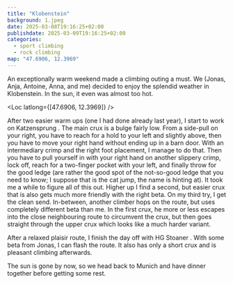 ```yaml
---
title: "Klobenstein"
background: 1.jpeg
date: 2025-03-08T19:16:25+02:00
publishdate: 2025-03-09T19:16:25+02:00
categories:
  - sport climbing
  - rock climbing
map: "47.6906, 12.3969"
---
```


An exceptionally warm weekend made a climbing outing a must. We (Jonas, Anja,
Antoine, Anna, and me) decided to enjoy the splendid weather in Klobenstein. In
the sun, it even was almost too hot.

<Loc latlong={[47.6906, 12.3969]} />

After two easier warm ups (one I had done already <Link
to="/posts/240406-klobenstein/">last year</Link>), I start to work on
Katzensprung <Grade system="UIAA" value="8-" />. The main crux is a bulge fairly
low. From a side-pull on your right, you have to reach for a hold to your left
and slightly above, then you have to move your right hand without ending up in
a barn door. With an intermediary crimp and the right foot placement, I manage
to do that. Then you have to pull yourself in with your right hand on another
slippery crimp, lock off, reach for a two-finger pocket with your left, and
finally throw for the good ledge (are rather the good spot of the not-so-good
ledge that you need to know; I suppose that is the cat jump, the name is hinting
at). It took me a while to figure all of this out. Higher up I find a second,
but easier crux that is also gets much more friendly with the right beta. On my
third try, I get the clean send. In-between, another climber hops on the route,
but uses completely different beta than me. In the first crux, he more or less
escapes into the close neighbouring route to circumvent the crux, but then goes
straight through the upper crux which looks like a much harder variant.

<Gallery large="true">
  <Rimg src="1.jpeg" alt="Katzensprung" />
  <Rimg
    src="2.jpeg"
    overlay="2.svg"
    caption="Katzensprung with draws hanging."
  />
</Gallery>

After a relaxed plaisir route, I finish the day off with HG Stoaner <Grade
system="UIAA" value="7+" />. With some beta from Jonas, I can flash the route. It
also has only a short crux and is pleasant climbing afterwards.

The sun is gone by now, so we head back to Munich and have dinner together
before getting some rest.
